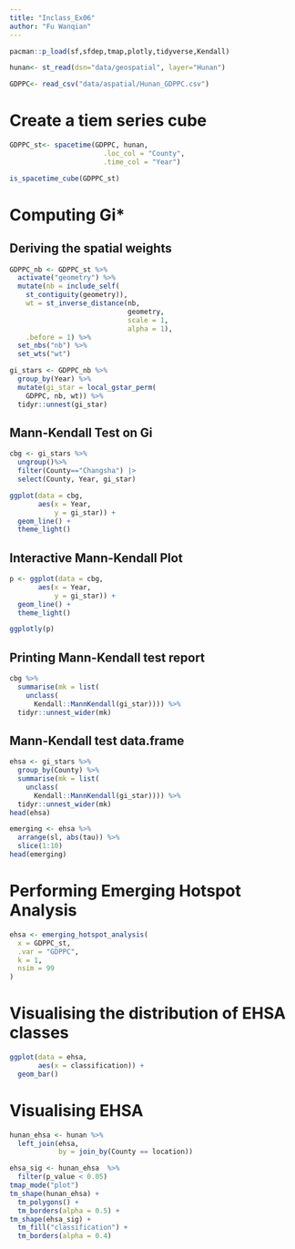 ```yaml
---
title: "Inclass_Ex06"
author: "Fu Wanqian"
---
```


```r
pacman::p_load(sf,sfdep,tmap,plotly,tidyverse,Kendall)
```

```r
hunan<- st_read(dsn="data/geospatial", layer="Hunan")
```

```r
GDPPC<- read_csv("data/aspatial/Hunan_GDPPC.csv")
```

# Create a tiem series cube

```r
GDPPC_st<- spacetime(GDPPC, hunan,
                       .loc_col = "County",
                       .time_col = "Year")

is_spacetime_cube(GDPPC_st)
```

# Computing Gi\*

## Deriving the spatial weights

```r
GDPPC_nb <- GDPPC_st %>%
  activate("geometry") %>%
  mutate(nb = include_self(
    st_contiguity(geometry)),
    wt = st_inverse_distance(nb,
                             geometry,
                             scale = 1,
                             alpha = 1),
    .before = 1) %>%
  set_nbs("nb") %>%
  set_wts("wt")
```

```r
gi_stars <- GDPPC_nb %>%
  group_by(Year) %>%
  mutate(gi_star = local_gstar_perm(
    GDPPC, nb, wt)) %>%
  tidyr::unnest(gi_star)
```

## Mann-Kendall Test on Gi 
```r
cbg <- gi_stars %>%
  ungroup()%>%
  filter(County=="Changsha") |>
  select(County, Year, gi_star)
```

```r
ggplot(data = cbg, 
       aes(x = Year, 
           y = gi_star)) +
  geom_line() +
  theme_light()
```

## Interactive Mann-Kendall Plot
```r
p <- ggplot(data = cbg, 
       aes(x = Year, 
           y = gi_star)) +
  geom_line() +
  theme_light()

ggplotly(p)
```
## Printing Mann-Kendall test report
```r
cbg %>%
  summarise(mk = list(
    unclass(
      Kendall::MannKendall(gi_star)))) %>% 
  tidyr::unnest_wider(mk)
```
## Mann-Kendall test data.frame
```r
ehsa <- gi_stars %>%
  group_by(County) %>%
  summarise(mk = list(
    unclass(
      Kendall::MannKendall(gi_star)))) %>%
  tidyr::unnest_wider(mk)
head(ehsa)
```
```r
emerging <- ehsa %>% 
  arrange(sl, abs(tau)) %>% 
  slice(1:10)
head(emerging)
```
# Performing Emerging Hotspot Analysis
```r
ehsa <- emerging_hotspot_analysis(
  x = GDPPC_st, 
  .var = "GDPPC", 
  k = 1, 
  nsim = 99
)
```


# Visualising the distribution of EHSA classes
```r
ggplot(data = ehsa,
       aes(x = classification)) +
  geom_bar()
```
# Visualising EHSA
```r
hunan_ehsa <- hunan %>%
  left_join(ehsa,
            by = join_by(County == location))
```

```r
ehsa_sig <- hunan_ehsa  %>%
  filter(p_value < 0.05)
tmap_mode("plot")
tm_shape(hunan_ehsa) +
  tm_polygons() +
  tm_borders(alpha = 0.5) +
tm_shape(ehsa_sig) +
  tm_fill("classification") + 
  tm_borders(alpha = 0.4)
```






































